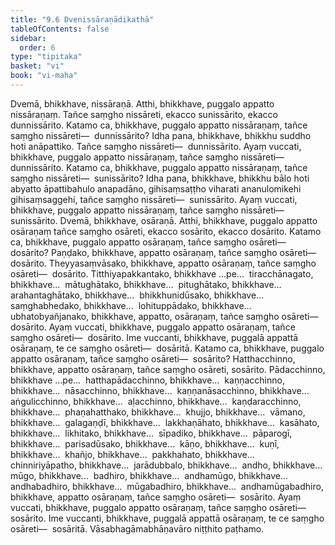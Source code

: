 ```yaml
---
title: "9.6 Dvenissāraṇādikathā"
tableOfContents: false
sidebar:
  order: 6
type: "tipitaka"
basket: "vi"
book: "vi-maha"
---
```



<DynamicBreadcrumb />

<Division number="395" book="vi-maha" e="ch" v="3" p="443">

<Paragraph number="1809" book="vi-maha">
Dvemā, bhikkhave, nissāraṇā. Atthi, bhikkhave, puggalo appatto nissāraṇaṃ. Tañce saṃgho nissāreti, ekacco sunissārito, ekacco dunnissārito. Katamo ca, bhikkhave, puggalo appatto nissāraṇaṃ, tañce saṃgho nissāreti—  dunnissārito? Idha pana, bhikkhave, bhikkhu suddho hoti anāpattiko. Tañce saṃgho nissāreti—  dunnissārito. Ayaṃ vuccati, bhikkhave, puggalo appatto nissāraṇaṃ, tañce saṃgho nissāreti—  dunnissārito.
</Paragraph>

<Paragraph number="1810" book="vi-maha">
Katamo ca, bhikkhave, puggalo appatto nissāraṇaṃ, tañce saṃgho nissāreti—  sunissārito? Idha pana, bhikkhave, bhikkhu bālo hoti abyatto āpattibahulo anapadāno, gihisaṃsaṭṭho viharati ananulomikehi gihisaṃsaggehi, tañce saṃgho nissāreti—  sunissārito. Ayaṃ vuccati, bhikkhave, puggalo appatto nissāraṇaṃ, tañce saṃgho nissāreti—  sunissārito.
</Paragraph>

</Division>
<Division number="396" book="vi-maha" e="ch" v="3" p="443">

<Paragraph number="1811" book="vi-maha">
Dvemā, bhikkhave, osāraṇā. Atthi, bhikkhave, puggalo appatto osāraṇaṃ tañce saṃgho osāreti, ekacco sosārito, ekacco dosārito. Katamo ca, bhikkhave, puggalo appatto osāraṇaṃ, tañce saṃgho osāreti—  dosārito? Paṇḍako, bhikkhave, appatto osāraṇaṃ, tañce saṃgho osāreti—  dosārito. Theyyasaṃvāsako, bhikkhave, appatto osāraṇaṃ, tañce saṃgho osāreti—  dosārito. Titthiyapakkantako, bhikkhave …pe…  tiracchānagato, bhikkhave…  mātughātako, bhikkhave…  pitughātako, bhikkhave…  arahantaghātako, bhikkhave…  bhikkhunidūsako, bhikkhave…  saṃghabhedako, bhikkhave…  lohituppādako, bhikkhave…  ubhatobyañjanako, bhikkhave, appatto, osāraṇaṃ, tañce saṃgho osāreti—  dosārito. Ayaṃ vuccati, bhikkhave, puggalo appatto osāraṇaṃ, tañce saṃgho osāreti—  dosārito. Ime vuccanti, bhikkhave, puggalā appattā osāraṇaṃ, te ce saṃgho osāreti—  dosāritā.
</Paragraph>

<Paragraph number="1812" book="vi-maha">
Katamo ca, bhikkhave, puggalo appatto osāraṇaṃ, tañce saṃgho osāreti—  sosārito? Hatthacchinno, bhikkhave, appatto osāraṇaṃ, tañce saṃgho osāreti, sosārito. Pādacchinno, bhikkhave …pe…  hatthapādacchinno, bhikkhave…  kaṇṇacchinno, bhikkhave…  nāsacchinno, bhikkhave…  kaṇṇanāsacchinno, bhikkhave…  aṅgulicchinno, bhikkhave…  aḷacchinno, bhikkhave…  kaṇḍaracchinno, bhikkhave…  phaṇahatthako, bhikkhave…  khujjo, bhikkhave…  vāmano, bhikkhave…  galagaṇḍī, bhikkhave…  lakkhaṇāhato, bhikkhave…  kasāhato, bhikkhave…  likhitako, bhikkhave…  sīpadiko, bhikkhave…  pāparogī, bhikkhave…  parisadūsako, bhikkhave…  kāṇo, bhikkhave…  kuṇī, bhikkhave…  khañjo, bhikkhave…  pakkhahato, bhikkhave…  chinniriyāpatho, bhikkhave…  jarādubbalo, bhikkhave…  andho, bhikkhave…  mūgo, bhikkhave…  badhiro, bhikkhave…  andhamūgo, bhikkhave…  andhabadhiro, bhikkhave…  mūgabadhiro, bhikkhave…  andhamūgabadhiro, bhikkhave, appatto osāraṇaṃ, tañce saṃgho osāreti—  sosārito. Ayaṃ vuccati, bhikkhave, puggalo appatto osāraṇaṃ, tañce saṃgho osāreti—  sosārito. Ime vuccanti, bhikkhave, puggalā appattā osāraṇaṃ, te ce saṃgho osāreti—  sosāritā.

</Paragraph>
</Division>

<Paragraph number="1813" type="center" book="vi-maha">
Vāsabhagāmabhāṇavāro niṭṭhito paṭhamo.
</Paragraph>